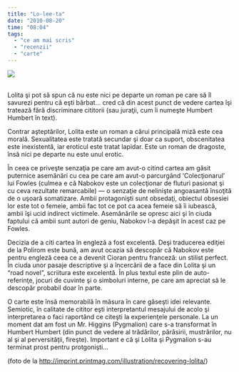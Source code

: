 ```yaml
---
title: "Lo-lee-ta"
date: "2010-08-20"
time: "08:04"
tags:
  - "ce am mai scris"
  - "recenzii"
  - "carte"
---
```

![](media/38057356011_0.jpg)

\
Lolita şi pot să spun că nu este nici pe departe un roman pe care să îl savurezi pentru că eşti bărbat... cred că din acest punct de vedere cartea îşi tratează fără discriminare cititorii (sau juraţii, cum îi numeşte Humbert Humbert în text).

Contrar aşteptărilor, Lolita este un roman a cărui principală miză este cea morală. Sexualitatea este tratată secundar şi doar ca suport, obscenitatea este inexistentă, iar eroticul este tratat lapidar. Este un roman de dragoste, însă nici pe departe nu este unul erotic.

În ceea ce priveşte senzaţia pe care am avut-o citind cartea am găsit puternice asemănări cu cea pe care am avut-o parcurgând 'Colecţionarul' lui Fowles (culmea e că Nabokov este un colecţionar de fluturi pasionat şi cu ceva rezultate remarcabile) --- o senzaţie de nelinişte angoasantă însoţită de o uşoară somatizare. Ambii protagonişti sunt obsedaţi, obiectul obsesiei lor este tot o femeie, ambii fac tot ce pot ca acea femeie să îi iubească, ambii îşi ucid indirect victimele. Asemănările se opresc aici şi în ciuda faptului că ambii sunt autori de geniu, Nabokov l-a depăşit în acest caz pe Fowles.

Decizia de a citi cartea în engleză a fost excelentă. Deşi traducerea ediţiei de la Polirom este bună, am avut ocazia să descopăr că Nabokov este pentru engleză ceea ce a devenit Cioran pentru franceză: un stilist perfect. În ciuda unor pasaje descriptive şi a încercării de a face din Lolita şi un "road novel", scriitura este excelentă. În plus textul este plin de auto-referinţe, jocuri de cuvinte şi o simboluri interne, pe care am apreciat să le descopăr probabil doar în parte.

O carte este însă memorabilă în măsura în care găseşti idei relevante. Semiotic, în calitate de cititor eşti interpretantul mesajului de acolo şi interpretarea o faci raportând ce citeşti la experienţele personale. La un moment dat am fost un Mr. Higgins (Pygmalion) care s-a transformat în Humbert Humbert (din punct de vedere al trădărilor, părăsirii, mustrărilor, nu al şi al perversităţii, fireşte). Important e că şi Lolita şi Pygmalion s-au terminat prost pentru protgonişti...

(foto de la [http://imprint.printmag.com/illustration/recovering-lolita/](http://imprint.printmag.com/illustration/recovering-lolita/){target="_blank"})